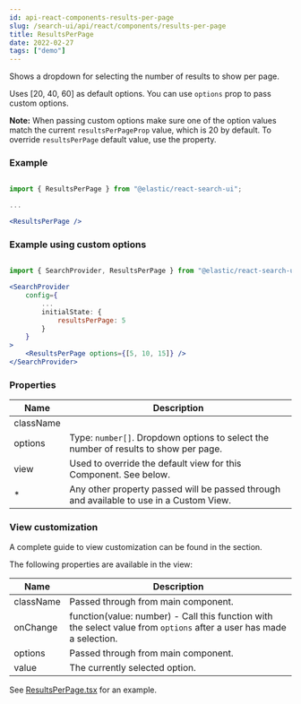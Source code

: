 ```yaml
---
id: api-react-components-results-per-page
slug: /search-ui/api/react/components/results-per-page
title: ResultsPerPage
date: 2022-02-27
tags: ["demo"]
---
```


Shows a dropdown for selecting the number of results to show per page.

Uses [20, 40, 60] as default options. You can use `options` prop to pass custom options.

**Note:** When passing custom options make sure one of the option values match
the current `resultsPerPageProp` value, which is 20 by default.
To override `resultsPerPage` default value, use the <DocLink id="api-react-search-provider" section="initial-state" text="initial state" /> property.

### Example

```jsx

import { ResultsPerPage } from "@elastic/react-search-ui";

...

<ResultsPerPage />
```

### Example using custom options

```jsx

import { SearchProvider, ResultsPerPage } from "@elastic/react-search-ui";

<SearchProvider
    config={
        ...
        initialState: {
            resultsPerPage: 5
        }
    }
>
    <ResultsPerPage options={[5, 10, 15]} />
</SearchProvider>
```

### Properties

| Name      | Description                                                                                                                                                                    |
| --------- | ------------------------------------------------------------------------------------------------------------------------------------------------------------------------------ |
| className |                                                                                                                                                                                |
| options   | Type: `number[]`. Dropdown options to select the number of results to show per page.                                                                                           |
| view      | Used to override the default view for this Component. See <DocLink id="api-react-components-results-per-page" section="view-customization" text="View customization" /> below. |
| \*        | Any other property passed will be passed through and available to use in a Custom View.                                                                                        |

### View customization

A complete guide to view customization can be found in the <DocLink id="guides-customizing-styles-and-html" section="customizing-html" text="Customization: Component views and HTML" /> section.

The following properties are available in the view:

| Name      | Description                                                                                                          |
| --------- | -------------------------------------------------------------------------------------------------------------------- |
| className | Passed through from main component.                                                                                  |
| onChange  | function(value: number) - Call this function with the select value from `options` after a user has made a selection. |
| options   | Passed through from main component.                                                                                  |
| value     | The currently selected option.                                                                                       |

See [ResultsPerPage.tsx](https://github.com/elastic/search-ui/blob/main/packages/react-search-ui-views/src/ResultsPerPage.tsx) for an example.
